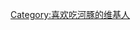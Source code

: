 {{Userbox
|border-c=#FF6347
|border-s=1
|id-c=#FF6347
|info-c=#F08080
|info-s=10
|id=[[File:Fugu sashimi.jpg|60px]]
|info=這個用戶願意'''拚死吃[[河魨|河豚]]'''。
}}
<includeonly>[[Category:喜欢吃河豚的维基人|{{PAGENAME}}]]</includeonly>
[[Category:喜欢吃河豚的维基人]]